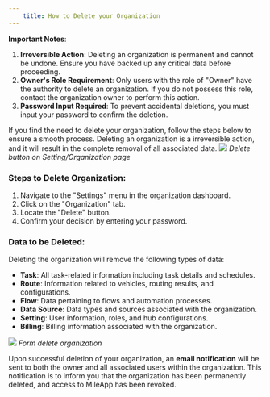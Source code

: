 ```yaml
---
    title: How to Delete your Organization
---
```

**Important Notes**:
1. **Irreversible Action**: Deleting an organization is permanent and cannot be undone. Ensure you have backed up any critical data before proceeding.
2. **Owner's Role Requirement**: Only users with the role of "Owner" have the authority to delete an organization. If you do not possess this role, contact the organization owner to perform this action.
3. **Password Input Required**: To prevent accidental deletions, you must input your password to confirm the deletion.

If you find the need to delete your organization, follow the steps below to ensure a smooth process. Deleting an organization is a irreversible action, and it will result in the complete removal of all associated data.
![](https://t3837933.p.clickup-attachments.com/t3837933/74841a89-528c-45b3-a6a3-8223f56bce51/image.png)
_Delete button on Setting/Organization page_
### Steps to Delete Organization:
1. Navigate to the "Settings" menu in the organization dashboard.
2. Click on the "Organization" tab.
3. Locate the "Delete" button.
4. Confirm your decision by entering your password.
### Data to be Deleted:
Deleting the organization will remove the following types of data:
*   **Task**: All task-related information including task details and schedules.
*   **Route**: Information related to vehicles, routing results, and configurations.
*   **Flow**: Data pertaining to flows and automation processes.
*   **Data Source**: Data types and sources associated with the organization.
*   **Setting**: User information, roles, and hub configurations.
*   **Billing**: Billing information associated with the organization.

![](https://t3837933.p.clickup-attachments.com/t3837933/075b7ddc-d2c1-4794-93e3-b5284a415ba6/image.png)
_Form delete organization_

Upon successful deletion of your organization, an **email notification** will be sent to both the owner and all associated users within the organization. This notification is to inform you that the organization has been permanently deleted, and access to MileApp has been revoked.

